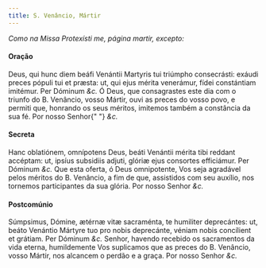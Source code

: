 ```yaml
---
title: S. Venâncio, Mártir
---
```


<em>Como na Missa Protexísti me, página martir, excepto:</em>


#### Oração
<div class="grid grid-cols-2 gap-5">
  <span class="text-justify">
    Deus, qui hunc diem beáfi Venántii Martyris tui triúmpho consecrásti: exáudi
    preces pópuli tui et præsta: ut, qui ejus mérita venerámur, fídei
    constántiam imitémur. Per Dóminum <em>&c.</em>
  </span>
  <span class="text-justify">
    Ó Deus, que consagrastes este dia com o triunfo do B. Venâncio, vosso
    Mártir, ouvi as preces do vosso povo, e permiti que, honrando os seus
    méritos, imitemos também a constância da sua fé. Por nosso Senhor{" "}
    <em>&c.</em>
  </span>
</div>


#### Secreta
<div class="grid grid-cols-2 gap-5">
  <span class="text-justify">
    Hanc oblatiónem, omnípotens Deus, beáti Venántii mérita tibi reddant
    accéptam: ut, ipsíus subsidiis adjuti, glóriæ ejus consortes efficiámur. Per
    Dóminum <em>&c.</em>
  </span>
  <span class="text-justify">
    Que esta oferta, ó Deus omnipotente, Vos seja agradável pelos méritos do B.
    Venâncio, a fim de que, assistidos com seu auxílio, nos tornemos
    participantes da sua glória. Por nosso Senhor <em>&c.</em>
  </span>
</div>


#### Postcomúnio
<div class="grid grid-cols-2 gap-5">
  <span class="text-justify">
    Súmpsimus, Dómine, ætérnæ vitæ sacraménta, te humiliter deprecántes: ut,
    beáto Venántio Mártyre tuo pro nobis deprecánte, véniam nobis concílient et
    grátiam. Per Dóminum <em>&c.</em>
  </span>
  <span class="text-justify">
    Senhor, havendo recebido os sacramentos da vida eterna, humildemente Vos
    suplicamos que as preces do B. Venâncio, vosso Mártir, nos alcancem o perdão
    e a graça. Por nosso Senhor <em>&c.</em>
  </span>
</div>

